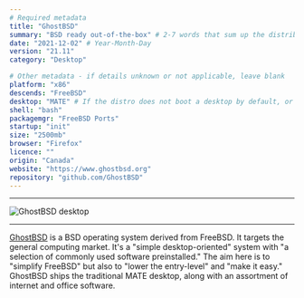 ```yaml
---
# Required metadata
title: "GhostBSD"
summary: "BSD ready out-of-the-box" # 2-7 words that sum up the distribution
date: "2021-12-02" # Year-Month-Day
version: "21.11"
category: "Desktop"

# Other metadata - if details unknown or not applicable, leave blank
platform: "x86"
descends: "FreeBSD"
desktop: "MATE" # If the distro does not boot a desktop by default, or doesn't ship one, leave 'desktop' blank
shell: "bash"
packagemgr: "FreeBSD Ports"
startup: "init"
size: "2500mb"
browser: "Firefox"
licence: ""
origin: "Canada"
website: "https://www.ghostbsd.org"
repository: "github.com/GhostBSD"
---
```


---

<Image
  src="/images/ghostbsd.png"
  alt="GhostBSD desktop"
  width={250}
  height={400}
/>

---

[GhostBSD](http://ghostbsd.org) is a BSD operating system derived from FreeBSD. It targets the general computing market. It's a "simple desktop-oriented" system with "a selection of commonly used software preinstalled." The aim here is to "simplify FreeBSD" but also to "lower the entry-level" and "make it easy." GhostBSD ships the traditional MATE desktop, along with an assortment of internet and office software.

